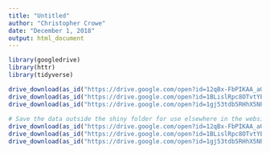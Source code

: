 ```yaml
---
title: "Untitled"
author: "Christopher Crowe"
date: "December 1, 2018"
output: html_document
---
```


```r
library(googledrive)
library(httr)
library(tidyverse)
```
 
```r
drive_download(as_id("https://drive.google.com/open?id=12qBx-FbPIKAA_aQr5JoMR9ehvpmRrbWN"), path = "./shiny/34315-0001-Data.rda", overwrite = TRUE)
drive_download(as_id("https://drive.google.com/open?id=1BLislRpc8OTvtYEw8118WKKLkVuHhV6C"), path = "./shiny/37105-0001-Data.rda", overwrite = TRUE)
drive_download(as_id("https://drive.google.com/open?id=1gj53tdb5RHhX5NPDv2eyBqfgEBPAc42G"), path = "./shiny/37106-0001-Data.rda", overwrite = TRUE)
 
# Save the data outside the shiny folder for use elsewhere in the website
drive_download(as_id("https://drive.google.com/open?id=12qBx-FbPIKAA_aQr5JoMR9ehvpmRrbWN"), path = "./34315-0001-Data.rda", overwrite = TRUE)
drive_download(as_id("https://drive.google.com/open?id=1BLislRpc8OTvtYEw8118WKKLkVuHhV6C"), path = "./37105-0001-Data.rda", overwrite = TRUE)
drive_download(as_id("https://drive.google.com/open?id=1gj53tdb5RHhX5NPDv2eyBqfgEBPAc42G"), path = "./37106-0001-Data.rda", overwrite = TRUE)
```

